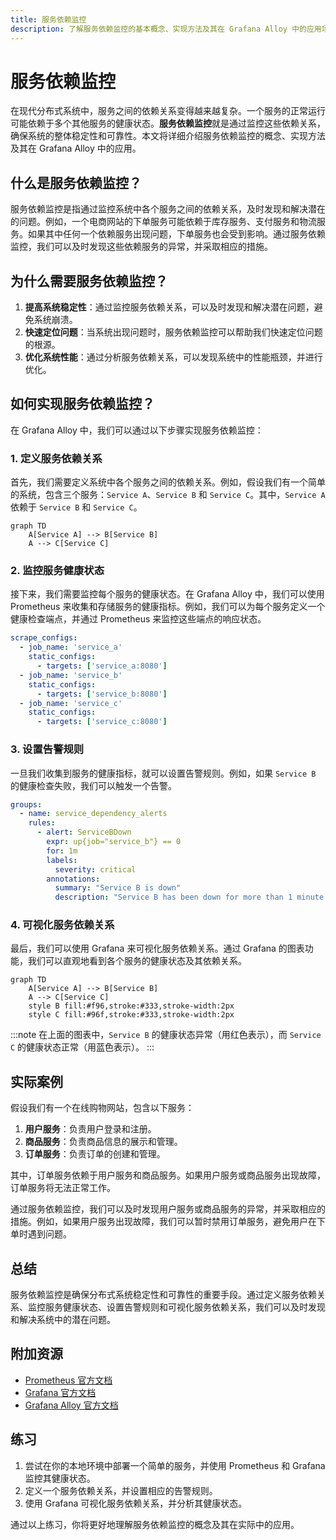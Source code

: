 ```yaml
---
title: 服务依赖监控
description: 了解服务依赖监控的基本概念、实现方法及其在 Grafana Alloy 中的应用场景。本文适合初学者，包含代码示例和实际案例。
---
```


# 服务依赖监控

在现代分布式系统中，服务之间的依赖关系变得越来越复杂。一个服务的正常运行可能依赖于多个其他服务的健康状态。**服务依赖监控**就是通过监控这些依赖关系，确保系统的整体稳定性和可靠性。本文将详细介绍服务依赖监控的概念、实现方法及其在 Grafana Alloy 中的应用。

## 什么是服务依赖监控？

服务依赖监控是指通过监控系统中各个服务之间的依赖关系，及时发现和解决潜在的问题。例如，一个电商网站的下单服务可能依赖于库存服务、支付服务和物流服务。如果其中任何一个依赖服务出现问题，下单服务也会受到影响。通过服务依赖监控，我们可以及时发现这些依赖服务的异常，并采取相应的措施。

## 为什么需要服务依赖监控？

1. **提高系统稳定性**：通过监控服务依赖关系，可以及时发现和解决潜在问题，避免系统崩溃。
2. **快速定位问题**：当系统出现问题时，服务依赖监控可以帮助我们快速定位问题的根源。
3. **优化系统性能**：通过分析服务依赖关系，可以发现系统中的性能瓶颈，并进行优化。

## 如何实现服务依赖监控？

在 Grafana Alloy 中，我们可以通过以下步骤实现服务依赖监控：

### 1. 定义服务依赖关系

首先，我们需要定义系统中各个服务之间的依赖关系。例如，假设我们有一个简单的系统，包含三个服务：`Service A`、`Service B` 和 `Service C`。其中，`Service A` 依赖于 `Service B` 和 `Service C`。

```mermaid
graph TD
    A[Service A] --> B[Service B]
    A --> C[Service C]
```

### 2. 监控服务健康状态

接下来，我们需要监控每个服务的健康状态。在 Grafana Alloy 中，我们可以使用 Prometheus 来收集和存储服务的健康指标。例如，我们可以为每个服务定义一个健康检查端点，并通过 Prometheus 来监控这些端点的响应状态。

```yaml
scrape_configs:
  - job_name: 'service_a'
    static_configs:
      - targets: ['service_a:8080']
  - job_name: 'service_b'
    static_configs:
      - targets: ['service_b:8080']
  - job_name: 'service_c'
    static_configs:
      - targets: ['service_c:8080']
```

### 3. 设置告警规则

一旦我们收集到服务的健康指标，就可以设置告警规则。例如，如果 `Service B` 的健康检查失败，我们可以触发一个告警。

```yaml
groups:
  - name: service_dependency_alerts
    rules:
      - alert: ServiceBDown
        expr: up{job="service_b"} == 0
        for: 1m
        labels:
          severity: critical
        annotations:
          summary: "Service B is down"
          description: "Service B has been down for more than 1 minute."
```

### 4. 可视化服务依赖关系

最后，我们可以使用 Grafana 来可视化服务依赖关系。通过 Grafana 的图表功能，我们可以直观地看到各个服务的健康状态及其依赖关系。

```mermaid
graph TD
    A[Service A] --> B[Service B]
    A --> C[Service C]
    style B fill:#f96,stroke:#333,stroke-width:2px
    style C fill:#96f,stroke:#333,stroke-width:2px
```

:::note
在上面的图表中，`Service B` 的健康状态异常（用红色表示），而 `Service C` 的健康状态正常（用蓝色表示）。
:::

## 实际案例

假设我们有一个在线购物网站，包含以下服务：

1. **用户服务**：负责用户登录和注册。
2. **商品服务**：负责商品信息的展示和管理。
3. **订单服务**：负责订单的创建和管理。

其中，订单服务依赖于用户服务和商品服务。如果用户服务或商品服务出现故障，订单服务将无法正常工作。

通过服务依赖监控，我们可以及时发现用户服务或商品服务的异常，并采取相应的措施。例如，如果用户服务出现故障，我们可以暂时禁用订单服务，避免用户在下单时遇到问题。

## 总结

服务依赖监控是确保分布式系统稳定性和可靠性的重要手段。通过定义服务依赖关系、监控服务健康状态、设置告警规则和可视化服务依赖关系，我们可以及时发现和解决系统中的潜在问题。

## 附加资源

- [Prometheus 官方文档](https://prometheus.io/docs/)
- [Grafana 官方文档](https://grafana.com/docs/)
- [Grafana Alloy 官方文档](https://grafana.com/docs/alloy/latest/)

## 练习

1. 尝试在你的本地环境中部署一个简单的服务，并使用 Prometheus 和 Grafana 监控其健康状态。
2. 定义一个服务依赖关系，并设置相应的告警规则。
3. 使用 Grafana 可视化服务依赖关系，并分析其健康状态。

通过以上练习，你将更好地理解服务依赖监控的概念及其在实际中的应用。